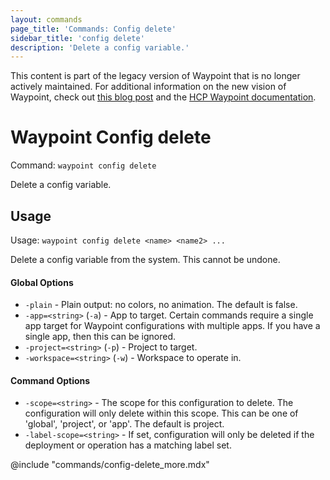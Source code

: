 ```yaml
---
layout: commands
page_title: 'Commands: Config delete'
sidebar_title: 'config delete'
description: 'Delete a config variable.'
---
```


<Warning>

This content is part of the legacy version of Waypoint that is no longer actively maintained. For additional information on the new vision of Waypoint, check out [this blog post](https://www.hashicorp.com/blog/a-new-vision-for-hcp-waypoint) and the [HCP Waypoint documentation](/hcp/docs/waypoint).

</Warning>

# Waypoint Config delete

Command: `waypoint config delete`

Delete a config variable.

## Usage

Usage: `waypoint config delete <name> <name2> ...`

Delete a config variable from the system. This cannot be undone.

#### Global Options

- `-plain` - Plain output: no colors, no animation. The default is false.
- `-app=<string>` (`-a`) - App to target. Certain commands require a single app target for Waypoint configurations with multiple apps. If you have a single app, then this can be ignored.
- `-project=<string>` (`-p`) - Project to target.
- `-workspace=<string>` (`-w`) - Workspace to operate in.

#### Command Options

- `-scope=<string>` - The scope for this configuration to delete. The configuration will only delete within this scope. This can be one of 'global', 'project', or 'app'. The default is project.
- `-label-scope=<string>` - If set, configuration will only be deleted if the deployment or operation has a matching label set.

@include "commands/config-delete_more.mdx"
